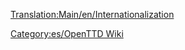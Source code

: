 [[Translation:Main/en/Internationalization]]{{en/-}}
{{en/Bilingual box| es
| Un listado de los artículos relacionados con la traducción.
| A listing of articles related to the translation.}}

[[Category:es/OpenTTD Wiki]]